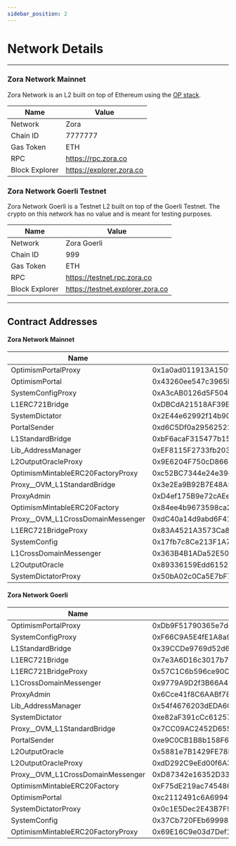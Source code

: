 ```yaml
---
sidebar_position: 2
---
```


# Network Details 

---
### Zora Network Mainnet
Zora Network is an L2 built on top of Ethereum using the [OP stack](https://stack.optimism.io/).

| Name           | Value                             |
|----------------|-----------------------------------|
| Network        | Zora                              |
| Chain ID       | 7777777                           |
| Gas Token      | ETH                               | 
| RPC            | https://rpc.zora.co               | 
| Block Explorer | https://explorer.zora.co          |

### Zora Network Goerli Testnet

Zora Network Goerli is a Testnet L2 built on top of the Goerli Testnet.
The crypto on this network has no value and is meant for testing purposes.

| Name           | Value                             |
|----------------|-----------------------------------|
|  Network       | Zora Goerli                       |
| Chain ID       | 999                               |
| Gas Token      | ETH                               | 
| RPC            | https://testnet.rpc.zora.co       | 
| Block Explorer | https://testnet.explorer.zora.co  |

---

## Contract Addresses

#### Zora Network Mainnet
| Name                            | Address                                   |
|---------------------------------|-------------------------------------------|
|OptimismPortalProxy              | 0x1a0ad011913A150f69f6A19DF447A0CfD9551054|
|OptimismPortal                   | 0x43260ee547c3965bb2a0174763bb8FEcC650BA4A|
|SystemConfigProxy                | 0xA3cAB0126d5F504B071b81a3e8A2BBBF17930d86|
|L1ERC721Bridge                   | 0xDBCdA21518AF39E7feb9748F6718D3db11591461|
|SystemDictator                   | 0x2E44e62992f14b904Bfefd93e63D98D7dA4fcD66|
|PortalSender                     | 0xd6C5Df0a29562521b2B26fAc218e3dAf0a4dFC9B|
|L1StandardBridge                 | 0xbF6acaF315477b15D638bf4d91eA48FA79b58335|
|Lib_AddressManager               | 0xEF8115F2733fb2033a7c756402Fc1deaa56550Ef|
|L2OutputOracleProxy              | 0x9E6204F750cD866b299594e2aC9eA824E2e5f95c|
|OptimismMintableERC20FactoryProxy| 0xc52BC7344e24e39dF1bf026fe05C4e6E23CfBcFf|
|Proxy__OVM_L1StandardBridge      | 0x3e2Ea9B92B7E48A52296fD261dc26fd995284631|
|ProxyAdmin                       | 0xD4ef175B9e72cAEe9f1fe7660a6Ec19009903b49|
|OptimismMintableERC20Factory     | 0x84ee4b9673598ca2FbDad4Ba4a27A58D6328Ec46|
|Proxy__OVM_L1CrossDomainMessenger| 0xdC40a14d9abd6F410226f1E6de71aE03441ca506|
|L1ERC721BridgeProxy              | 0x83A4521A3573Ca87f3a971B169C5A0E1d34481c3|
|SystemConfig                     | 0x17fb7c8Ce213F1A7691ee41EA880ABf6eBC6fa95|
|L1CrossDomainMessenger           | 0x363B4B1ADa52E50353f746999bd9E94395190d2C|
|L2OutputOracle                   | 0x89336159Edd615260a95309e46343602D6b6489e|
|SystemDictatorProxy              | 0x50bA02c0Ca5E7bF772913EaF24Fb1fd3842a5f19|

#### Zora Network Goerli
| Name                            | Address                                   |
|---------------------------------|-------------------------------------------|
|OptimismPortalProxy              | 0xDb9F51790365e7dc196e7D072728df39Be958ACe|
|SystemConfigProxy                | 0xF66C9A5E4fE1A8a9bc44a4aF80505a4C3620Ee64|
|L1StandardBridge                 | 0x39CCDe9769d52d61189AB799d91665A11b5f3464|
|L1ERC721Bridge                   | 0x7e3A6D16c3017b7876138350749981704cA333E |
|L1ERC721BridgeProxy              | 0x57C1C6b596ce90C0e010c358DD4Aa052404bB70F|
|L1CrossDomainMessenger           | 0x9779A9D2f3B66A4F4d27cB99Ab6cC1266b3Ca9af|
|ProxyAdmin                       | 0x6Cce41f8C6AABf78E1DA6caF8f78B14946dF6FcF|
|Lib_AddressManager               | 0x54f4676203dEDA6C08E0D40557A119c602bFA246|
|SystemDictator                   | 0xe82aF391cCc61257012F5eC08A2D1066230Cb103|
|Proxy__OVM_L1StandardBridge      | 0x7CC09AC2452D6555d5e0C213Ab9E2d44eFbFc956|
|PortalSender                     | 0xe9C0CB1B8b158F6397aF04977F331de97233c9a6|
|L2OutputOracle                   | 0x5881e7B1429FE78b1c98eBAe55d67184597a787c|
|L2OutputOracleProxy              | 0xdD292C9eEd00f6A32Ff5245d0BCd7f2a15f24e00|
|Proxy__OVM_L1CrossDomainMessenger| 0xD87342e16352D33170557A7dA1e5fB966a60FafC|
|OptimismMintableERC20Factory     | 0xF75dE219ac74548635261166E40dF6f1dB5aCfeD|
|OptimismPortal                   | 0xc2112491c6A6994f1Aa299FA0A2a0397d7D2b438|
|SystemDictatorProxy              | 0x0c1E5Dec2E43B7F97c69Fc68f996F5d4F36E1619|
|SystemConfig                     | 0x37Cb720FEb69998712a89a0808c9434F59B26750|
|OptimismMintableERC20FactoryProxy| 0x69E16C9e03d7Def18A5d88e3c5c2e037946346eF|